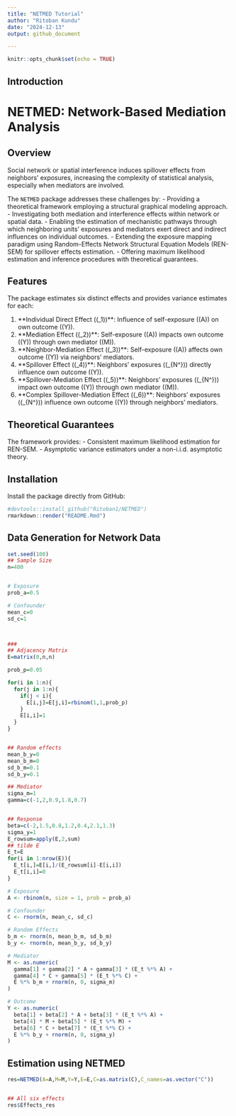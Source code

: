 ```yaml
---
title: "NETMED Tutorial"
author: "Ritoban Kundu"
date: "2024-12-13"
output: github_document

---
```


```r
knitr::opts_chunk$set(echo = TRUE)
```

## Introduction

# NETMED: Network-Based Mediation Analysis

## Overview
Social network or spatial interference induces spillover effects from neighbors' exposures, increasing the complexity of statistical analysis, especially when mediators are involved. 

The `NETMED` package addresses these challenges by:
- Providing a theoretical framework employing a structural graphical modeling approach.
- Investigating both mediation and interference effects within network or spatial data.
- Enabling the estimation of mechanistic pathways through which neighboring units' exposures and mediators exert direct and indirect influences on individual outcomes.
- Extending the exposure mapping paradigm using Random-Effects Network Structural Equation Models (REN-SEM) for spillover effects estimation.
- Offering maximum likelihood estimation and inference procedures with theoretical guarantees.

## Features
The package estimates six distinct effects and provides variance estimates for each:

1. **Individual Direct Effect (\(\tau_1\))**: Influence of self-exposure (\(A\)) on own outcome (\(Y\)).
2. **Mediation Effect (\(\tau_2\))**: Self-exposure (\(A\)) impacts own outcome (\(Y\)) through own mediator (\(M\)).
3. **Neighbor-Mediation Effect (\(\tau_3\))**: Self-exposure (\(A\)) affects own outcome (\(Y\)) via neighbors' mediators.
4. **Spillover Effect (\(\tau_4\))**: Neighbors' exposures (\(\boldsymbol{A}_{N^\dagger}\)) directly influence own outcome (\(Y\)).
5. **Spillover-Mediation Effect (\(\tau_5\))**: Neighbors' exposures (\(\boldsymbol{A}_{N^\dagger}\)) impact own outcome (\(Y\)) through own mediator (\(M\)).
6. **Complex Spillover-Mediation Effect (\(\tau_6\))**: Neighbors' exposures (\(\boldsymbol{A}_{N^\dagger}\)) influence own outcome (\(Y\)) through neighbors' mediators.

## Theoretical Guarantees
The framework provides:
- Consistent maximum likelihood estimation for REN-SEM.
- Asymptotic variance estimators under a non-i.i.d. asymptotic theory.

## Installation
Install the package directly from GitHub:

```r
#devtools::install_github("Ritoban1/NETMED")
rmarkdown::render("README.Rmd")
```

## Data Generation for Network Data

```r
set.seed(100)
## Sample Size
n=400


# Exposure
prob_a=0.5

# Confounder
mean_c=0
sd_c=1



###
## Adjacency Matrix
E=matrix(0,n,n)

prob_p=0.05

for(i in 1:n){
  for(j in 1:n){
    if(j < i){
      E[i,j]=E[j,i]=rbinom(1,1,prob_p)
    }
    E[i,i]=1
  }
}


## Random effects
mean_b_y=0
mean_b_m=0
sd_b_m=0.1
sd_b_y=0.1

## Mediator
sigma_m=1
gamma=c(-1,2,0.9,1.8,0.7)


## Response
beta=c(-2,1.5,0.8,1.2,0.4,2.1,1.3)
sigma_y=1
E_rowsum=apply(E,2,sum)
## tilde E
E_t=E
for(i in 1:nrow(E)){
  E_t[i,]=E[i,]/(E_rowsum[i]-E[i,i])
  E_t[i,i]=0
}

# Exposure
A <- rbinom(n, size = 1, prob = prob_a)

# Confounder
C <- rnorm(n, mean_c, sd_c)

# Random Effects
b_m <- rnorm(n, mean_b_m, sd_b_m)
b_y <- rnorm(n, mean_b_y, sd_b_y)

# Mediator
M <- as.numeric(
  gamma[1] + gamma[2] * A + gamma[3] * (E_t %*% A) +
  gamma[4] * C + gamma[5] * (E_t %*% C) +
  E %*% b_m + rnorm(n, 0, sigma_m)
)

# Outcome
Y <- as.numeric(
  beta[1] + beta[2] * A + beta[3] * (E_t %*% A) +
  beta[4] * M + beta[5] * (E_t %*% M) +
  beta[6] * C + beta[7] * (E_t %*% C) +
  E %*% b_y + rnorm(n, 0, sigma_y)
)

```

## Estimation using NETMED


```r
res=NETMED(A=A,M=M,Y=Y,E=E,C=as.matrix(C),C_names=as.vector("C"))


## All six effects
res$Effects_res


```





